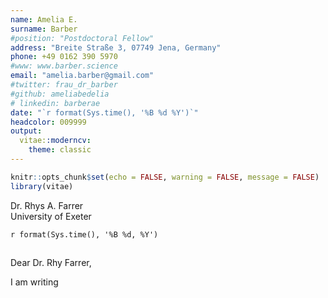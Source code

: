 ```yaml
---
name: Amelia E. 
surname: Barber
#position: "Postdoctoral Fellow"
address: "Breite Straße 3, 07749 Jena, Germany"
phone: +49 0162 390 5970
#www: www.barber.science
email: "amelia.barber@gmail.com"
#twitter: frau_dr_barber
#github: ameliabedelia
# linkedin: barberae
date: "`r format(Sys.time(), '%B %d %Y')`"
headcolor: 009999
output: 
  vitae::moderncv:
    theme: classic
---
```


```r
knitr::opts_chunk$set(echo = FALSE, warning = FALSE, message = FALSE)
library(vitae)
```

Dr. Rhys A. Farrer   
University of Exeter  

\hfill `r format(Sys.time(), '%B %d, %Y')`  

## 
Dear Dr. Rhy Farrer,  

I am writing

